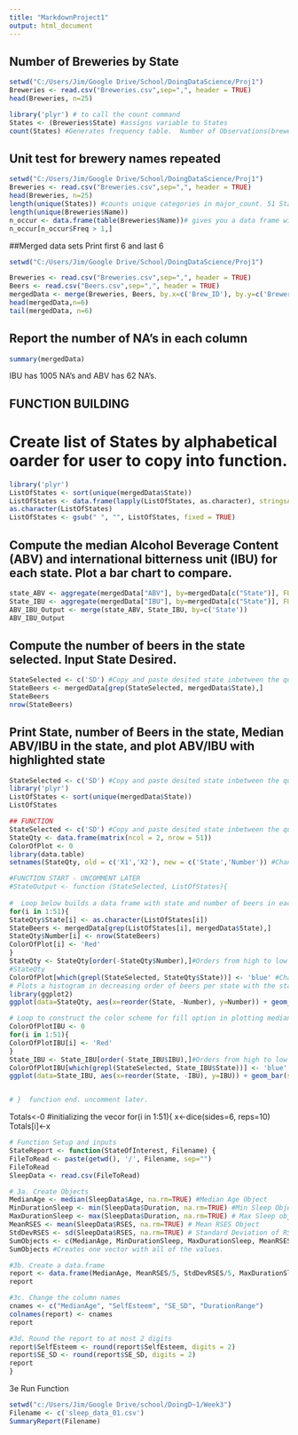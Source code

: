 ```yaml
---
title: "MarkdownProject1"
output: html_document
---
```


## Number of Breweries by State
```r
setwd("C:/Users/Jim/Google Drive/School/DoingDataScience/Proj1")
Breweries <- read.csv("Breweries.csv",sep=",", header = TRUE)
head(Breweries, n=25)

library('plyr') # to call the count command
States <- (Breweries$State) #assigns variable to States
count(States) #Generates frequency table.  Number of Observations(breweries)/State
```

## Unit test for brewery names repeated
```r
setwd("C:/Users/Jim/Google Drive/School/DoingDataScience/Proj1")
Breweries <- read.csv("Breweries.csv",sep=",", header = TRUE)
head(Breweries, n=25)
length(unique(States)) #counts unique categories in major_count. 51 States represented
length(unique(Breweries$Name))
n_occur <- data.frame(table(Breweries$Name))# gives you a data frame with a list of ids and the number of times they occurred.
n_occur[n_occur$Freq > 1,]
```







##Merged data sets Print first 6 and last 6
```r
setwd("C:/Users/Jim/Google Drive/School/DoingDataScience/Proj1")

Breweries <- read.csv("Breweries.csv",sep=",", header = TRUE)
Beers <- read.csv("Beers.csv",sep=",", header = TRUE)
mergedData <- merge(Breweries, Beers, by.x=c('Brew_ID'), by.y=c('Brewery_id'))
head(mergedData,n=6)
tail(mergedData, n=6)
```

## Report the number of NA's in each column
```r
summary(mergedData)
```
IBU has 1005 NA's and ABV has 62 NA's.




## FUNCTION BUILDING

# Create list of States by alphabetical oarder for user to copy into function.
```r
library('plyr')
ListOfStates <- sort(unique(mergedData$State))
ListOfStates <- data.frame(lapply(ListOfStates, as.character), stringsAsFactors=FALSE)
as.character(ListOfStates)
ListOfStates <- gsub(" ", "", ListOfStates, fixed = TRUE)
```
## Compute the median Alcohol Beverage Content (ABV) and international bitterness unit (IBU) for each state.  Plot a bar chart to compare.
```r
state_ABV <- aggregate(mergedData["ABV"], by=mergedData[c("State")], FUN=median, na.rm=TRUE)
State_IBU <- aggregate(mergedData["IBU"], by=mergedData[c("State")], FUN=median, na.rm=TRUE)
ABV_IBU_Output <- merge(state_ABV, State_IBU, by=c('State'))
ABV_IBU_Output
```
## Compute the number of beers in the state selected. Input State Desired.
```r
StateSelected <- c('SD') #Copy and paste desited state inbetween the quotes here from list of States by alphabetical order.
StateBeers <- mergedData[grep(StateSelected, mergedData$State),]
StateBeers
nrow(StateBeers)
```

## Print State, number of Beers in the state, Median ABV/IBU in the state, and plot ABV/IBU with highlighted state
```r
StateSelected <- c('SD') #Copy and paste desited state inbetween the quotes here from list of States by alphabetical order.
library('plyr')
ListOfStates <- sort(unique(mergedData$State))
ListOfStates

## FUNCTION
StateSelected <- c('SD') #Copy and paste desited state inbetween the quotes here from list of States by alphabetical order.
StateQty <- data.frame(matrix(ncol = 2, nrow = 51))
ColorOfPlot <- 0
library(data.table)
setnames(StateQty, old = c('X1','X2'), new = c('State','Number')) #Changes the names of columns.

#FUNCTION START - UNCOMMENT LATER
#StateOutput <- function (StateSelected, ListOfStates){
 
#  Loop below builds a data frame with state and number of beers in each state
for(i in 1:51){
StateQty$State[i] <- as.character(ListOfStates[i])
StateBeers <- mergedData[grep(ListOfStates[i], mergedData$State),]
StateQty$Number[i] <- nrow(StateBeers)
ColorOfPlot[i] <- 'Red'
}
StateQty <- StateQty[order(-StateQty$Number),]#Orders from high to low based on number in brewery
#StateQty
ColorOfPlot[which(grepl(StateSelected, StateQty$State))] <- 'blue' #Changes the color of the state of interest to stand out in plotting.  Feeds into fill command in plot that follows.
# Plots a histogram in decreasing order of beers per state with the state of interest highlighted
library(ggplot2)
ggplot(data=StateQty, aes(x=reorder(State, -Number), y=Number)) + geom_bar(stat = "identity", fill=ColorOfPlot) +  theme(axis.text.x=element_text(angle=90,vjust=0.5)) + xlab("State") + ylab("Number of Beers") + ggtitle("Number of Different Beers by State")

# Loop to construct the color scheme for fill option in plotting median IBU by state
ColorOfPlotIBU <- 0
for(i in 1:51){
ColorOfPlotIBU[i] <- 'Red'
}
State_IBU <- State_IBU[order(-State_IBU$IBU),]#Orders from high to low based on IBU
ColorOfPlotIBU[which(grepl(StateSelected, State_IBU$State))] <- 'blue' 
ggplot(data=State_IBU, aes(x=reorder(State, -IBU), y=IBU)) + geom_bar(stat = "identity", fill=ColorOfPlotIBU) +  theme(axis.text.x=element_text(angle=90,vjust=0.5)) + xlab("State") + ylab("IBU") + ggtitle("IBU Median by State")


# }  function end. uncomment later.
```


Totals<-0 #initializing the vecor
for(i in 1:51){
  x<-dice(sides=6, reps=10)
  Totals[i]<-x






```r
# Function Setup and inputs
StateReport <- function(StateOfInterest, Filename) {
FileToRead <- paste(getwd(), '/', Filename, sep="")
FileToRead
SleepData <- read.csv(FileToRead)

# 3a. Create Objects
MedianAge <- median(SleepData$Age, na.rm=TRUE) #Median Age Object
MinDurationSleep <- min(SleepData$Duration, na.rm=TRUE) #Min Sleep Object
MaxDurationSleep <- max(SleepData$Duration, na.rm=TRUE) # Max Sleep object
MeanRSES <- mean(SleepData$RSES, na.rm=TRUE) # Mean RSES Object
StdDevRSES <- sd(SleepData$RSES, na.rm=TRUE) # Standard Deviation of RSES Object
SumObjects <- c(MedianAge, MinDurationSleep, MaxDurationSleep, MeanRSES, StdDevRSES)
SumObjects #Creates one vector with all of the values.

#3b. Create a data.frame
report <- data.frame(MedianAge, MeanRSES/5, StdDevRSES/5, MaxDurationSleep - MinDurationSleep) # creates data frame with the requested data for question 3b.
report

#3c. Change the column names
cnames <- c("MedianAge", "SelfEsteem", "SE_SD", "DurationRange")
colnames(report) <- cnames
report

#3d. Round the report to at most 2 digits
report$SelfEsteem <- round(report$SelfEsteem, digits = 2)
report$SE_SD <- round(report$SE_SD, digits = 2)
report
}
```

3e Run Function

```r
setwd("c:/Users/Jim/Google Drive/school/DoingD~1/Week3")
Filename <- c('sleep_data_01.csv')
SummaryReport(Filename)
```



